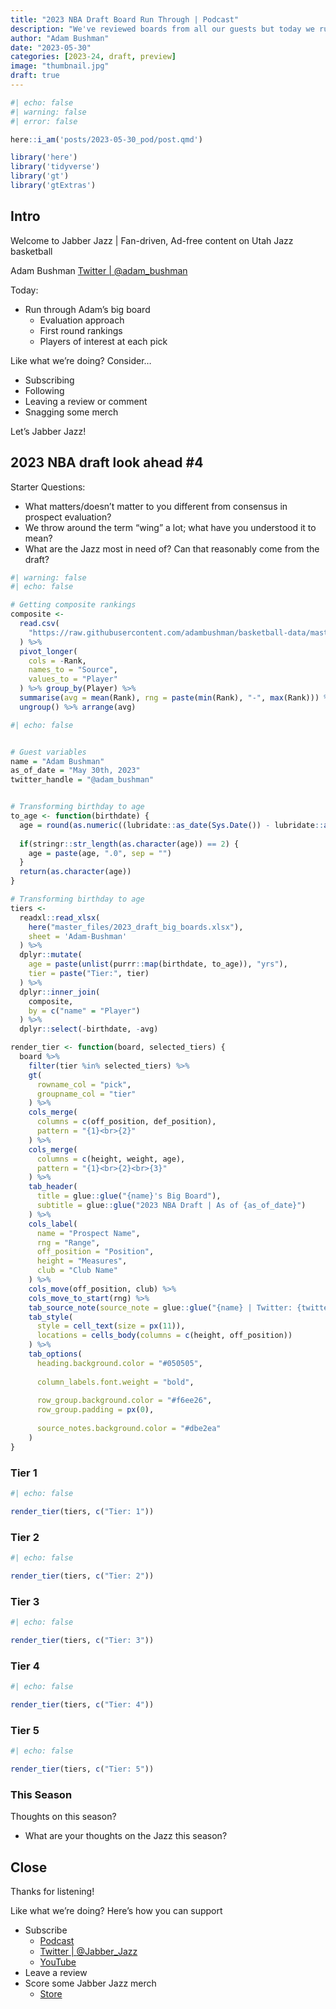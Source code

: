 ```yaml
---
title: "2023 NBA Draft Board Run Through | Podcast"
description: "We've reviewed boards from all our guests but today we run through Adam's evaluation approach, board, and specific players of interest in each pick range for the Utah Jazz."
author: "Adam Bushman"
date: "2023-05-30"
categories: [2023-24, draft, preview]
image: "thumbnail.jpg"
draft: true
---
```


```r
#| echo: false
#| warning: false
#| error: false

here::i_am('posts/2023-05-30_pod/post.qmd')

library('here')
library('tidyverse')
library('gt')
library('gtExtras')

```


## Intro

Welcome to Jabber Jazz | Fan-driven, Ad-free content on Utah Jazz basketball

Adam Bushman [Twitter | @adam_bushman](https://www.twitter.com/adam_bushman)

Today:

*   Run through Adam's big board
    -   Evaluation approach
    -   First round rankings
    -   Players of interest at each pick


Like what we're doing? Consider...

*   Subscribing
*   Following
*   Leaving a review or comment
*   Snagging some merch

Let's Jabber Jazz!


## 2023 NBA draft look ahead \#4

Starter Questions:

*   What matters/doesn't matter to you different from consensus in prospect evaluation?
*   We throw around the term "wing" a lot; what have you understood it to mean?
*   What are the Jazz most in need of? Can that reasonably come from the draft?

```r
#| warning: false
#| echo: false

# Getting composite rankings
composite <- 
  read.csv(
    "https://raw.githubusercontent.com/adambushman/basketball-data/master/draft/2023_Industry_Boards.csv"
  ) %>%
  pivot_longer(
    cols = -Rank, 
    names_to = "Source", 
    values_to = "Player"
  ) %>% group_by(Player) %>% 
  summarise(avg = mean(Rank), rng = paste(min(Rank), "-", max(Rank))) %>% 
  ungroup() %>% arrange(avg)

```

```r
#| echo: false


# Guest variables
name = "Adam Bushman"
as_of_date = "May 30th, 2023"
twitter_handle = "@adam_bushman"


# Transforming birthday to age
to_age <- function(birthdate) {
  age = round(as.numeric((lubridate::as_date(Sys.Date()) - lubridate::as_date(birthdate)) / 365.25), 1)
  
  if(stringr::str_length(as.character(age)) == 2) {
    age = paste(age, ".0", sep = "")
  }
  return(as.character(age))
}

# Transforming birthday to age
tiers <- 
  readxl::read_xlsx(
    here("master_files/2023_draft_big_boards.xlsx"), 
    sheet = 'Adam-Bushman'
  ) %>%
  dplyr::mutate(
    age = paste(unlist(purrr::map(birthdate, to_age)), "yrs"), 
    tier = paste("Tier:", tier)
  ) %>% 
  dplyr::inner_join(
    composite,
    by = c("name" = "Player")
  ) %>%
  dplyr::select(-birthdate, -avg)

render_tier <- function(board, selected_tiers) {
  board %>%
    filter(tier %in% selected_tiers) %>%
    gt(
      rowname_col = "pick", 
      groupname_col = "tier"
    ) %>%
    cols_merge(
      columns = c(off_position, def_position), 
      pattern = "{1}<br>{2}"
    ) %>%
    cols_merge(
      columns = c(height, weight, age), 
      pattern = "{1}<br>{2}<br>{3}"
    ) %>%
    tab_header(
      title = glue::glue("{name}'s Big Board"), 
      subtitle = glue::glue("2023 NBA Draft | As of {as_of_date}")
    ) %>%
    cols_label(
      name = "Prospect Name", 
      rng = "Range", 
      off_position = "Position", 
      height = "Measures", 
      club = "Club Name"
    ) %>%
    cols_move(off_position, club) %>%
    cols_move_to_start(rng) %>%
    tab_source_note(source_note = glue::glue("{name} | Twitter: {twitter_handle}")) %>%
    tab_style(
      style = cell_text(size = px(11)), 
      locations = cells_body(columns = c(height, off_position))
    ) %>%
    tab_options(
      heading.background.color = "#050505", 
      
      column_labels.font.weight = "bold", 
      
      row_group.background.color = "#f6ee26", 
      row_group.padding = px(0), 
      
      source_notes.background.color = "#dbe2ea"
    )
}

```

### Tier 1


```r
#| echo: false

render_tier(tiers, c("Tier: 1"))

```

### Tier 2


```r
#| echo: false

render_tier(tiers, c("Tier: 2"))

```



### Tier 3


```r
#| echo: false

render_tier(tiers, c("Tier: 3"))

```


### Tier 4


```r
#| echo: false

render_tier(tiers, c("Tier: 4"))

```

### Tier 5


```r
#| echo: false

render_tier(tiers, c("Tier: 5"))

```


### This Season

Thoughts on this season?

*   What are your thoughts on the Jazz this season?


## Close

Thanks for listening!

Like what we're doing? Here's how you can support

*   Subscribe
    -   [Podcast](https://linktr.ee/jabberjazz)
    -   [Twitter | @Jabber_Jazz](https://twitter.com/Jabber_Jazz)
    -   [YouTube](https://www.youtube.com/jabberjazz)
*   Leave a review
*   Score some Jabber Jazz merch
    -   [Store](https://jabber-jazz.myspreadshop.com/)
